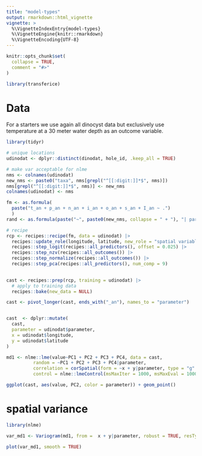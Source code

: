 ```yaml
---
title: "model-types"
output: rmarkdown::html_vignette
vignette: >
  %\VignetteIndexEntry{model-types}
  %\VignetteEngine{knitr::rmarkdown}
  %\VignetteEncoding{UTF-8}
---
```


```r
knitr::opts_chunk$set(
  collapse = TRUE,
  comment = "#>"
)
```

```r
library(transferice)
```




# Data

For a starters we use again all dinocyst data but exclusively use temperature at a 30 meter water depth as an outcome variable.

```r
library(tidyr)

# unique locations
udinodat <- dplyr::distinct(dinodat, hole_id, .keep_all = TRUE)

# make var acceptable for nlme
nms <- colnames(udinodat)
new_nms <- paste0("taxa", nms[grepl("^[[:digit:]]*$", nms)])
nms[grepl("^[[:digit:]]*$", nms)] <- new_nms
colnames(udinodat) <- nms

```


```r
fm <- as.formula(
  paste("t_an + p_an + n_an + i_an + o_an + s_an + I_an ~ .")
  )
rand <- as.formula(paste("~", paste0(new_nms, collapse = " + "), "| parameter"))

```


```r

# recipe
rcp <- recipes::recipe(fm, data = udinodat) |> 
  recipes::update_role(longitude, latitude, new_role = "spatial variable") |> 
  recipes::step_logit(recipes::all_predictors(), offset = 0.025) |> 
  recipes::step_nzv(recipes::all_outcomes()) |> 
  recipes::step_normalize(recipes::all_outcomes()) |> 
  recipes::step_pca(recipes::all_predictors(), num_comp = 9)
  

cast <- recipes::prep(rcp, training = udinodat) |> 
  # apply to training data
  recipes::bake(new_data = NULL)

cast <- pivot_longer(cast, ends_with("_an"), names_to = "parameter")


cast  <- dplyr::mutate(
  cast, 
  parameter = udinodat$parameter,
  x = udinodat$longitude,
  y = udinodat$latitude
)

md1 <- nlme::lme(value~PC1 + PC2 + PC3 + PC4, data = cast, 
          random = ~PC1 + PC2 + PC3 + PC4|parameter,
          correlation = corSpatial(form = ~x + y|parameter, type = "g" ),
          control = nlme::lmeControl(msMaxIter = 1000, msMaxEval = 1000))

```


```r

ggplot(cast, aes(value, PC2, color = parameter)) + geom_point()
```

# spatial variance

```r

library(nlme)

var_md1 <- Variogram(md1, from =  x + y|parameter, robust = TRUE, resType = "pearson")

plot(var_md1, smooth = TRUE)
```